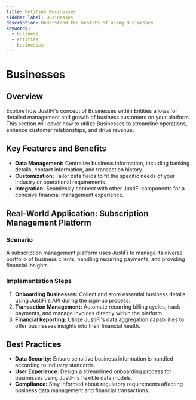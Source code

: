```yaml
---
title: Entities Businesses
sidebar_label: Businesses
description: Understand the benfits of using Businesses
keywords:
  - business
  - entities
  - businesses
---
```


# Businesses

## Overview

Explore how JustiFi's concept of Businesses within Entities allows for detailed management and
growth of business customers on your platform. This section will cover how to utilize Businesses
to streamline operations, enhance customer relationships, and drive revenue.

## Key Features and Benefits

- **Data Management:** Centralize business information, including banking details, contact
  information, and transaction history.
- **Customization:** Tailor data fields to fit the specific needs of your industry or operational
  requirements.
- **Integration:** Seamlessly connect with other JustiFi components for a cohesive financial
  management experience.

## Real-World Application: Subscription Management Platform

### Scenario

A subscription management platform uses JustiFi to manage its diverse portfolio of business
clients, handling recurring payments, and providing financial insights.

### Implementation Steps

1. **Onboarding Businesses:** Collect and store essential business details using JustiFi's API
   during the sign-up process.
2. **Transaction Management:** Automate recurring billing cycles, track payments, and manage
   invoices directly within the platform.
3. **Financial Reporting:** Utilize JustiFi's data aggregation capabilities to offer businesses
   insights into their financial health.

## Best Practices

- **Data Security:** Ensure sensitive business information is handled according to industry
  standards.
- **User Experience:** Design a streamlined onboarding process for businesses using JustiFi's
  flexible data models.
- **Compliance:** Stay informed about regulatory requirements affecting business data management
  and financial transactions.
